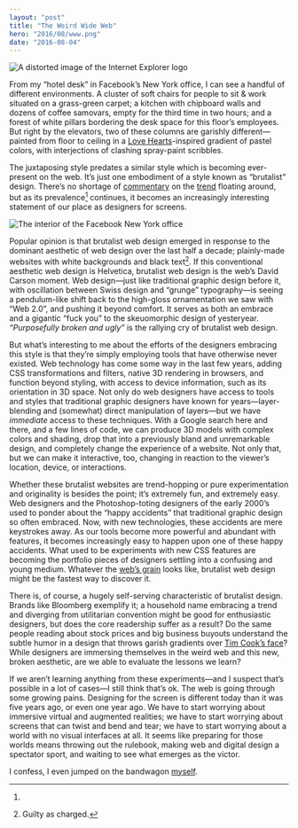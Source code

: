 ```yaml
---
layout: "post"
title: "The Weird Wide Web"
hero: "2016/08/www.png"
date: "2016-08-04"
---
```


<Image
  alt="A distorted image of the Internet Explorer logo"
  src="2016/08/www.png"
/>

From my “hotel desk” in Facebook’s New York office, I can see a handful of
different environments. A cluster of soft chairs for people to sit & work
situated on a grass-green carpet; a kitchen with chipboard walls and dozens of
coffee samovars, empty for the third time in two hours; and a forest of white
pillars bordering the desk space for this floor’s employees. But right by the
elevators, two of these columns are garishly different—painted from floor to
ceiling in a [Love Hearts](http://www.lovehearts.com/)-inspired gradient of
pastel colors, with interjections of clashing spray-paint scribbles.

The juxtaposing style predates a similar style which is becoming ever-present on
the web. It’s just one embodiment of a style known as “brutalist” design.
There’s no shortage of
[commentary](https://www.washingtonpost.com/news/the-intersect/wp/2016/05/09/the-hottest-trend-in-web-design-is-intentionally-ugly-unusable-sites/)
on the [trend](http://brutalistwebsites.com/) floating around, but as its
prevalence[^1] continues, it becomes an increasingly interesting statement of
our place as designers for screens.

<Image
  alt="The interior of the Facebook New York office"
  src="2016/08/fbny.jpg"
  caption="Pillars in the Facebook New York office echo a recent trend in web design"
/>

Popular opinion is that brutalist web design emerged in response to the dominant
aesthetic of web design over the last half a decade; plainly-made websites with
white backgrounds and black text[^2]. If this conventional aesthetic web design
is Helvetica, brutalist web design is the web’s David Carson moment. Web
design—just like traditional graphic design before it, with oscillation between
Swiss design and “grunge” typography—is seeing a pendulum-like shift back to the
high-gloss ornamentation we saw with “Web 2.0”, and pushing it beyond comfort.
It serves as both an embrace and a gigantic “fuck you” to the skeuomorphic
design of yesteryear. _“Purposefully broken and ugly”_ is the rallying cry of
brutalist web design.

But what’s interesting to me about the efforts of the designers embracing this
style is that they’re simply employing tools that have otherwise never existed.
Web technology has come some way in the last few years, adding CSS
transformations and filters, native 3D rendering in browsers, and function
beyond styling, with access to device information, such as its orientation in 3D
space. Not only do web designers have access to tools and styles that
traditional graphic designers have known for years—layer-blending and (somewhat)
direct manipulation of layers—but we have _immediate_ access to these
techniques. With a Google search here and there, and a few lines of code, we can
produce 3D models with complex colors and shading, drop that into a previously
bland and unremarkable design, and completely change the experience of a
website. Not only that, but we can make it interactive, too, changing in
reaction to the viewer’s location, device, or interactions.

Whether these brutalist websites are trend-hopping or pure experimentation and
originality is besides the point; it’s extremely fun, and extremely easy. Web
designers and the Photoshop-toting designers of the early 2000’s used to ponder
about the “happy accidents” that traditional graphic design so often embraced.
Now, with new technologies, these accidents are mere keystrokes away. As our
tools become more powerful and abundant with features, it becomes increasingly
easy to happen upon one of these happy accidents. What used to be experiments
with new CSS features are becoming the portfolio pieces of designers settling
into a confusing and young medium. Whatever the
[web’s grain](http://www.frankchimero.com/writing/the-webs-grain/) looks like,
brutalist web design might be the fastest way to discover it.

There is, of course, a hugely self-serving characteristic of brutalist design.
Brands like Bloomberg exemplify it; a household name embracing a trend and
diverging from utilitarian convention might be good for enthusiastic designers,
but does the core readership suffer as a result? Do the same people reading
about stock prices and big business buyouts understand the subtle humor in a
design that throws garish gradients over
[Tim Cook’s face](http://www.fastcodesign.com/3036003/why-businessweeks-ugly-tim-cook-cover-is-subversive-genius)?
While designers are immersing themselves in the weird web and this new, broken
aesthetic, are we able to evaluate the lessons we learn?

If we aren’t learning anything from these experiments—and I suspect that’s
possible in a lot of cases—I still think that’s ok. The web is going through
some growing pains. Designing for the screen is different today than it was five
years ago, or even one year ago. We have to start worrying about immersive
virtual and augmented realities; we have to start worrying about screens that
can twist and bend and tear; we have to start worrying about a world with no
visual interfaces at all. It seems like preparing for those worlds means
throwing out the rulebook, making web and digital design a spectator sport, and
waiting to see what emerges as the victor.

[^1]:
  I confess, I even jumped on the bandwagon
  [myself](<(https://dribbble.com/shots/2725905-)>).

[^2]: Guilty as charged.
